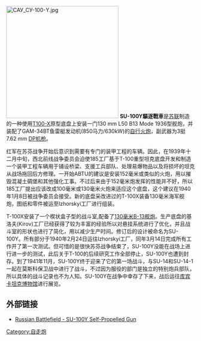 {{noteTA
|G1=Military
}}
[[File:САУ_СУ-100-Y.jpg|300px]]
'''SU-100Y驅逐戰車'''是[[苏联|苏联]]制造的一种使用[[T-100重型戰車|T100-X]]原型底盘上安装一门130 mm L50 B13 Mode 1936型舰炮，并装配了GAM-34BT鱼雷艇发动机(850马力/630kW)的[[自行火炮|自行火炮]]，副武器为3挺 7.62 mm [[DP輕機槍|DP机枪]]。 
  
红军在苏芬战争开始后意识到需要有专门的装甲工程的车辆。因此，在1939年十二月中旬，西北前线战争委员会迫使185工厂基于T-100重型坦克底盘开发和制造一个装甲工程车辆用于铺设桥梁、支援工兵部队、处理易爆物品以及将损坏的坦克从战场拖回后方修理。一开始ABTU的建议是安装152毫米或类似的火炮，用以摧毁混凝土碉堡和其他强化工事。不过后来由于152毫米炮发挥的性能并不好，所以185工厂提出应该改成100毫米或130毫米火炮来适应这个底盘，这个建议在1940年1月8日被战争委员会接受。新的底盘采改进过的T-100X装备130毫米海军舰炮，图纸和零件被运至Izhorskyi工厂进行组装。
       
T-100X安装了一个楔状盒子型的战斗室,配备了[[B13型130毫米舰炮|130毫米B-13舰炮]]。生产底盘的基洛夫(Kirov)工厂已经获得了较为丰富的经验所以对悬挂系统进行了优化，并且战斗室的形状也进行了简化，用以减少生产时间。修订后的设计被命名为SU-100Y。所有部分于1940年2月24日运往Izhorskyi工厂，同年3月14日完成所有工作开了第一次测试。但可惜的是很快苏芬战争结束了，SU-100Y没能在战场上进行进一步的测试，此后关于T-100的后续研究工作全部停止，SU-100Y也遭到封存。到了1941年11月，SU-100Y终于迎来了它的第一场战斗，与SU-14和SU-14-1一起在莫斯科保卫战中进行了战斗，不过因为服役的部门是独立的特别炮兵部队，所以具体的战斗记录也不为人知。SU-100Y在战争中幸存了下来，战后运往[[库宾卡坦克博物馆|库宾卡坦克博物馆]]进行展览。

==外部链接==
* [http://www.battlefield.ru/index.php?option=com_content&task=view&lang=en&id=58|The Russian Battlefield - SU-100Y Self-Propelled Gun]{{Wayback|url=http://www.battlefield.ru/index.php?option=com_content&task=view&lang=en&id=58%7CThe |date=20190217211511 }}
{{战间期苏联装甲车}}
{{WWIISovAFVs}}
[[Category:自走炮|Category:自走炮]]